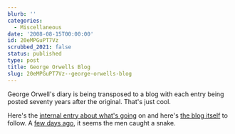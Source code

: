 ```yaml
---
blurb: ''
categories:
  - Miscellaneous
date: '2008-08-15T00:00:00'
id: 20eMPGuPT7Vz
scrubbed_2021: false
status: published
type: post
title: George Orwells Blog
slug: 20eMPGuPT7Vz--george-orwells-blog
---
```


George Orwell's diary is being transposed to a blog with each entry
being posted seventy years after the original. That's just cool.

Here's the
[internal entry about what's going](http://orwelldiaries.wordpress.com/1938/07/23/orwelldiaries/)
on and here's
[the blog itself](http://orwelldiaries.wordpress.com/) to follow. A
[few days ago](http://orwelldiaries.wordpress.com/1938/08/11/august-11/),
it seems the men caught a snake.
